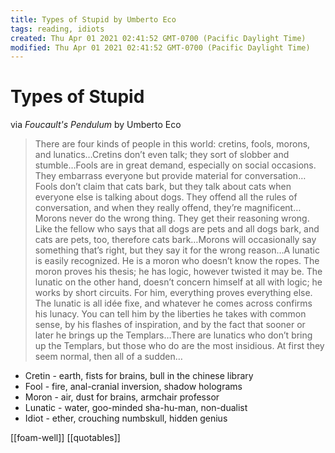 ```yaml
---
title: Types of Stupid by Umberto Eco
tags: reading, idiots
created: Thu Apr 01 2021 02:41:52 GMT-0700 (Pacific Daylight Time)
modified: Thu Apr 01 2021 02:41:52 GMT-0700 (Pacific Daylight Time)
---
```


# Types of Stupid

via _Foucault's Pendulum_ by Umberto Eco

> There are four kinds of people in this world: cretins, fools, morons, and lunatics…Cretins don’t even talk; they sort of slobber and stumble…Fools are in great demand, especially on social occasions. They embarrass everyone but provide material for conversation…Fools don’t claim that cats bark, but they talk about cats when everyone else is talking about dogs. They offend all the rules of conversation, and when they really offend, they’re magnificent…Morons never do the wrong thing. They get their reasoning wrong. Like the fellow who says that all dogs are pets and all dogs bark, and cats are pets, too, therefore cats bark…Morons will occasionally say something that’s right, but they say it for the wrong reason…A lunatic is easily recognized. He is a moron who doesn’t know the ropes. The moron proves his thesis; he has logic, however twisted it may be. The lunatic on the other hand, doesn’t concern himself at all with logic; he works by short circuits. For him, everything proves everything else. The lunatic is all idée fixe, and whatever he comes across confirms his lunacy. You can tell him by the liberties he takes with common sense, by his flashes of inspiration, and by the fact that sooner or later he brings up the Templars…There are lunatics who don’t bring up the Templars, but those who do are the most insidious. At first they seem normal, then all of a sudden…

- Cretin - earth, fists for brains, bull in the chinese library
- Fool - fire, anal-cranial inversion, shadow holograms
- Moron - air, dust for brains, armchair professor
- Lunatic - water, goo-minded sha-hu-man, non-dualist
- Idiot - ether, crouching numbskull, hidden genius

[[foam-well]] [[quotables]]
